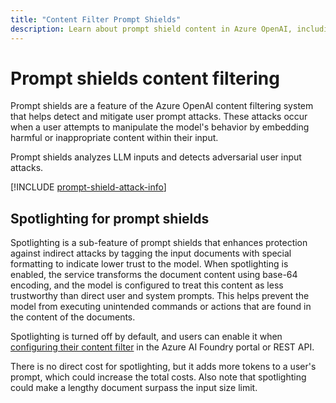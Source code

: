 ```yaml
---
title: "Content Filter Prompt Shields"
description: Learn about prompt shield content in Azure OpenAI, including user prompt attacks and indirect attack severity definitions.
---
```


# Prompt shields content filtering

Prompt shields are a feature of the Azure OpenAI content filtering system that helps detect and mitigate user prompt attacks. These attacks occur when a user attempts to manipulate the model's behavior by embedding harmful or inappropriate content within their input.

Prompt shields analyzes LLM inputs and detects adversarial user input attacks.

[!INCLUDE [prompt-shield-attack-info](../../../ai-services/content-safety/includes/prompt-shield-attack-info)]

## Spotlighting for prompt shields

Spotlighting is a sub-feature of prompt shields that enhances protection against indirect attacks by tagging the input documents with special formatting to indicate lower trust to the model. When spotlighting is enabled, the service transforms the document content using base-64 encoding, and the model is configured to treat this content as less trustworthy than direct user and system prompts. This helps prevent the model from executing unintended commands or actions that are found in the content of the documents.

Spotlighting is turned off by default, and users can enable it when [configuring their content filter](../how-to/content-filters) in the Azure AI Foundry portal or REST API.

There is no direct cost for spotlighting, but it adds more tokens to a user's prompt, which could increase the total costs. Also note that spotlighting could make a lengthy document surpass the input size limit. 

